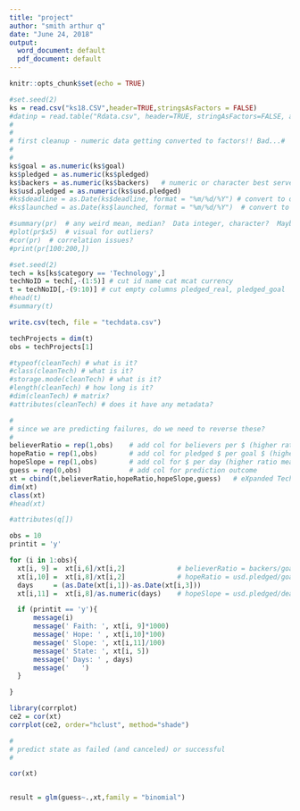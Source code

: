 ---
title: "project"
author: "smith arthur q"
date: "June 24, 2018"
output:
  word_document: default
  pdf_document: default
---

```{r setup, include=FALSE, echo=FALSE}
knitr::opts_chunk$set(echo = TRUE)
```

```{r read-csv}
#set.seed(2)
ks = read.csv("ks18.CSV",header=TRUE,stringsAsFactors = FALSE)
#datinp = read.table("Rdata.csv", header=TRUE, stringAsFactors=FALSE, as.is = !stringsAsFactors , sep=",")
#
#
# first cleanup - numeric data getting converted to factors!! Bad...#
#
#
ks$goal = as.numeric(ks$goal)
ks$pledged = as.numeric(ks$pledged)
ks$backers = as.numeric(ks$backers)   # numeric or character best serve our needs?
ks$usd.pledged = as.numeric(ks$usd.pledged)
#ks$deadline = as.Date(ks$deadline, format = "%m/%d/%Y") # convert to date and get rid of time stamp
#ks$launched = as.Date(ks$launched, format = "%m/%d/%Y")  # convert to date and get rid of time stamp

#summary(pr)  # any weird mean, median?  Data integer, character?  Maybe an outlier?  
#plot(pr$x5)  # visual for outliers?
#cor(pr)  # correlation issues?
#print(pr[100:200,])

```

```{r just-tech}
#set.seed(2)
tech = ks[ks$category == 'Technology',]
techNoID = tech[,-(1:5)] # cut id name cat mcat currency  
t = techNoID[,-(9:10)] # cut empty columns pledged_real, pledged_goal
#head(t)
#summary(t)

```

```{r save-tech-data}
write.csv(tech, file = "techdata.csv")

```

```{r prep-to-engineer}
techProjects = dim(t)
obs = techProjects[1]

#typeof(cleanTech) # what is it?
#class(cleanTech) # what is it?  
#storage.mode(cleanTech) # what is it?  
#length(cleanTech) # how long is it?  
#dim(cleanTech) # matrix?
#attributes(cleanTech) # does it have any metadata?

```

```{r add-3-columns-to-engineer}
#
# since we are predicting failures, do we need to reverse these?
#
believerRatio = rep(1,obs)    # add col for believers per $ (higher ratio means more believers)
hopeRatio = rep(1,obs)        # add col for pledged $ per goal $ (higher ratio means they are TRUE believers )  
hopeSlope = rep(1,obs)        # add col for $ per day (higher ratio means hope is going viral) 
guess = rep(0,obs)            # add col for prediction outcome
xt = cbind(t,believerRatio,hopeRatio,hopeSlope,guess)   # eXpanded Tech 
dim(xt)
class(xt)
#head(xt)

```

```{r engineer}
#attributes(q[])

obs = 10
printit = 'y'

for (i in 1:obs){
  xt[i, 9] =  xt[i,6]/xt[i,2]             # believerRatio = backers/goal................do more believers/$ matter?  
  xt[i,10] =  xt[i,8]/xt[i,2]             # hopeRatio = usd.pledged/goal................do "strong" believers/$ matter? 
  days     = (as.Date(xt[i,1])-as.Date(xt[i,3])) 
  xt[i,11] =  xt[i,8]/as.numeric(days)    # hopeSlope = usd.pledged/deadline-launched...does "faster" uptake matter?  

  if (printit == 'y'){  
      message(i)
      message(' Faith: ', xt[i, 9]*1000)
      message(' Hope: ' , xt[i,10]*100)
      message(' Slope: ', xt[i,11]/100)  
      message(' State: ', xt[i, 5])
      message(' Days: ' , days)
      message('   ')
  } 

}

```

```{r echo=TRUE}
library(corrplot)
ce2 = cor(xt)
corrplot(ce2, order="hclust", method="shade")

```

```{r}
#
# predict state as failed (and canceled) or successful
# 

cor(xt)


result = glm(guess~.,xt,family = "binomial")


```



